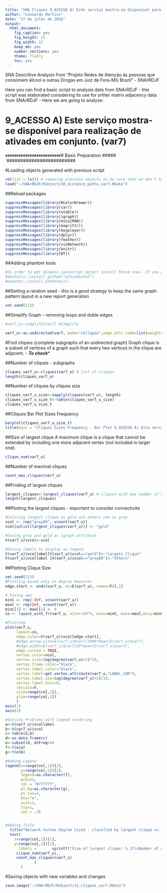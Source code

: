 ```yaml
---
title: "SNA Cliques 9_ACESSO A) Este serviço mostra-se disponível para realização de ativades em conjunto. (var7)"
author: "Leonardo Martins"
date: "17 de julho de 2016"
output: 
  html_document: 
    fig_caption: yes
    fig_height: 12
    fig_width: 12
    keep_md: yes
    number_sections: yes
    theme: flatly
    toc: yes
---
```

SNA Descritive Analysis from "Projeto Redes de Atenção às pessoas que consomem álcool e outras Drogas em Juiz de Fora-MG   Brazil"  - SNArRDJF

Here you can find a basic script to analysis data from SNArRDJF - this script was elaborated considering its use for orther matrix adjacency data from SNArRDJF - Here we are going to analyse:

# 9_ACESSO A) Este serviço mostra-se disponível para realização de ativades em conjunto. (var7)

`#########################
`# Basic Preparation #####
`#########################

#Loading objects generated with previous script 
```r
rm(list = ls()) # removing previous objects to be sure that we don't have objects conflicts name
load("~/SNArRDJF/Robject/10_distance_paths_var7.RData")
```
##Reload packages
```r
suppressMessages(library(RColorBrewer))
suppressMessages(library(car))
suppressMessages(library(xtable))
suppressMessages(library(igraph))
suppressMessages(library(miniCRAN))
suppressMessages(library(magrittr))
suppressMessages(library(keyplayer))
suppressMessages(library(dplyr))
suppressMessages(library(feather))
suppressMessages(library(visNetwork))
suppressMessages(library(knitr))
suppressMessages(library(DT))
```
##Adding phantom tools
```r
#In order to get dinamic javascript object install those ones. If you get problems installing go to Stackoverflow.com and type your error to discover what to do. In some cases the libraries need to be intalled in outside R libs.
#devtools::install_github("wch/webshot")
#webshot::install_phantomjs()
```
##Setting a random seed - this is a good strategy to keep the same graph pattern layout in a new report generation
```r
set.seed(123)
```

##Simplify Graph - removing loops and duble edges 
```r
#var7_u<-simplify(var7) #Simplify

var7_u<-as.undirected(var7, mode="collapse",edge.attr.comb=list(weight="mean","ignore"))
```

#Find cliques (complete subgraphs of an undirected graph)
Graph clique is a subset of vertices of a graph such that every two vertices in the clique are adjacent. - ***To check****

##Number of cliques - subgraphs
```r
cliques_var7_u<-cliques(var7_u) # list of cliques 
length(cliques_var7_u)
```
##Number of cliques by cliques size
```r
cliques_var7_u_size<-sapply(cliques(var7_u), length) 
cliques_var7_u_size_t<-table(cliques_var7_u_size)
cliques_var7_u_size_t
```

##Cliques Bar Plot Sizes Frequency
```r
barplot(cliques_var7_u_size_t)
title(main = "Cliques Sizes Frequency - Bar Plot 9_ACESSO A) Este serviço mostra-se disponível para realização de ativades em conjunto. (var7)", font.main = 4)
```

##Size of largest clique 
A maximum clique is a clique that cannot be extended by including one more adjacent vertex (not included in larger one). 
```r
clique_num(var7_u)
```
##Number of maximal cliques
```r
count_max_cliques(var7_u)
```
##Finding of largest cliques
```r
largest_cliques<-largest_cliques(var7_u) # cliques with max number of nodes
length(largest_cliques)
```

##Plotting the largest cliques - important to consider connectivite 
```r
#Coloring largest clique as gold and others one as gray
vcol <- rep("grey80", vcount(var7_u))
vcol[unlist(largest_cliques(var7_u))] <- "gold"

#Saving gray and gold as igraph attribute
V(var7_u)$vcol<-vcol

#Saving labels to display as legend
V(var7_u)$vcollabel[V(var7_u)$vcol=="gold"]<-"Largets Clique"
V(var7_u)$vcollabel [V(var7_u)$vcol=="grey80"]<-"Others"
```
##Plotting Clique Size
```r
set.seed(123)
#Plotting based only on degree measures 
edge.start <- ends(var7_u, es=E(var7_u), names=F)[,1]

# Fixing ego
minC <- rep(-Inf, vcount(var7_u))
maxC <- rep(Inf, vcount(var7_u))
minC[1] <- maxC[1] <- 0
co <- layout_with_fr(var7_u, niter=10^4, minx=minC, maxx=maxC,miny=minC, maxy=maxC, weights=E(var7_u)$var7)

#Plotting
plot(var7_u, 
     layout=co,
     edge.color=V(var7_u)$vcol[edge.start],
     #edge.arrow.size=E(var7_u)$var7/2000*mean(E(var7_u)$var7),
     #edge.width=E(var7_u)$var7/20*mean(E(var7_u)$var7),
     edge.curved = TRUE,
     vertex.color=vcol,
     vertex.size=log(degree(var7_u)+2)*10,
     vertex.frame.color="black",
     vertex.label.color="black",
     vertex.label=get.vertex.attribute(var7_u,"LABEL_COR"),
     vertex.label.cex=log(degree(var7_u)+2)/10,
     vertex.label.dist=0,
     rescale=F,
     xlim=range(co[,1]), 
     ylim=range(co[,2])
     )
axis(1)
axis(2)

#Solving Problems with legend rendering 
a<-V(var7_u)$vcollabel
b<-V(var7_u)$vcol
c<-table(a,b)
d<-as.data.frame(c)
e<-subset(d, d$Freq>0)
f<-t(e$a)
g<-t(e$b)

#Adding Legend
legend(x=range(co[,1])[2], 
       y=range(co[,2])[2],
       legend=as.character(f),
       pch=21,
       col = "#777777", 
       pt.bg=as.character(g),
       pt.cex=2,
       bty="n", 
       ncol=1,
       lty=1,
       cex = .3)


#Adding Title
  title("Network Vertex Degree Sized - classfied by largest clique vs. others", sub = "Source: from authors ")  
  text( 
    x=range(co[,1])[1],
    y=range(co[,2])[1], 
      labels =       sprintf("Size of largest clique: %.1f\nNumber of maximal cliques: %.1f",
     clique_num(var7_u), 
     count_max_cliques(var7_u)
             )
       )
```
#Saving objects with new variables and changes
```r
save.image("~/SNArRDJF/Robject/12_cliques_var7.RData") 
```


